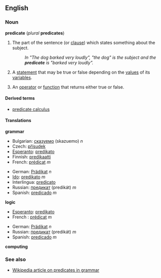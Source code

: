 ==English==
===Noun===
'''predicate''' (''plural'' '''predicates''')

#{{grammar}} The part of the sentence (or [[clause]]) which states something about the subject.
#:''In "The dog barked very loudly", "the dog" is the subject and the '''predicate''' is "barked very loudly".''
#{{logic}} A [[statement]] that may be true or false depending on the [[value]]s of its [[variable]]s.
#{{computing}} An [[operator]] or [[function]] that returns either true or false.

====Derived terms====
*[[predicate calculus]]

====Translations====
'''grammar'''
{{top}}
*Bulgarian: [[сказуемо]] (skazuemo) ''n''
*Czech: [[přísudek]]
*[[Esperanto]]: [[predikato]]
*Finnish: [[predikaatti]]
*French: [[prédicat]] ''m''
{{mid}}
*German: [[Prädikat]] ''n''
*[[Ido]]: [[predikato]] ''m''
*Interlingua: [[predicato]]
*Russian: [[предикат]] (predikát) ''m''
*Spanish: [[predicado]] ''m''
{{bottom}}

'''logic'''
{{top}}
*[[Esperanto]]: [[predikato]]
*French : [[prédicat]] ''m''
{{mid}}
*German: [[Prädikat]] ''n''
*Russian: [[предикат]] (predikát) ''m''
*Spanish: [[predicado]] ''m''
{{bottom}}

'''computing'''
{{top}}
{{mid}}
{{bottom}}

===See also===
*[[w:Predicate (grammar)|Wikipedia article on predicates in grammar]]